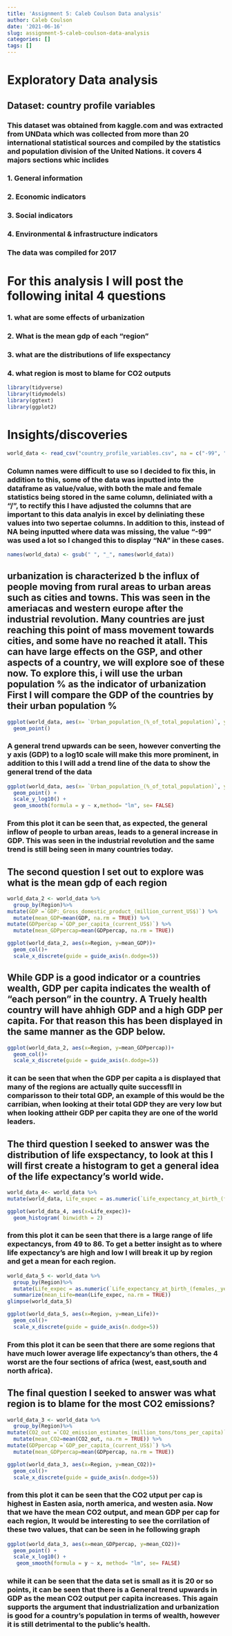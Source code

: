 ```yaml
---
title: 'Assignment 5: Caleb Coulson Data analysis'
author: Caleb Coulson
date: '2021-06-16'
slug: assignment-5-caleb-coulson-data-analysis
categories: []
tags: []
---
```



# Exploratory Data analysis 
## Dataset: country profile variables

### This dataset was obtained from kaggle.com and was extracted from UNData which was collected from more than 20 international statistical sources and compiled by the statistics and population division of the United Nations. it covers 4 majors sections whic inclides 
### 1. General information
### 2. Economic indicators
### 3. Social indicators 
### 4. Environmental & infrastructure indicators

### The data was compiled for 2017

# For this analysis I will post the following inital 4 questions 
### 1. what are some effects of urbanization 
### 2. What is the mean gdp of each "region"
### 3. what are the distributions of life exspectancy
### 4. what region is most to blame for CO2 outputs

```r
library(tidyverse)
library(tidymodels)
library(ggtext)
library(ggplot2)
```

# Insights/discoveries 
```r
world_data <- read_csv("country_profile_variables.csv", na = c("-99", "", "NA"),col_names = TRUE )
```


### Column names were difficult to use so I decided to fix this, in addition to this, some of the data was inputted into the dataframe as value/value, with both the male and female statistics being stored in the same column, deliniated with a "/", to rectify this I have adjusted the columns that are important to this data analyis in excel by deliniating these values into two sepertae columns. In addition to this, instead of NA being inputted where data was missing, the value "-99" was used a lot so I changed this to display "NA" in these cases.

```r
names(world_data) <- gsub(" ", "_", names(world_data))
```


## urbanization is characterized b the influx of people moving from rural areas to urban areas such as cities and towns. This was seen in the ameriacas and western europe after the industrial revolution. Many countries are just reaching this point of mass movement towards cities, and some have no reached it atall. This can have large effects on the GSP, and other aspects of a country, we will explore soe of these now. To explore this, i will use the urban population % as the indicator of urbanization First I will compare the GDP of the countries by their urban population %

```r
ggplot(world_data, aes(x= `Urban_population_(%_of_total_population)`, y=`GDP_per_capita_(current_US$)`)) +
  geom_point() 
```

### A general trend upwards can be seen, however converting the y axis (GDP) to a log10 scale will make this more prominent, in addition to this I will add a trend line of the data to show the general trend of the data

```r
ggplot(world_data, aes(x= `Urban_population_(%_of_total_population)`, y=`GDP_per_capita_(current_US$)`)) +
  geom_point() +
  scale_y_log10() + 
  geom_smooth(formula = y ~ x,method= "lm", se= FALSE)
```

### From this plot it can be seen that, as expected, the general inflow of people to urban areas, leads to a general increase in GDP. This was seen in the industrial revolution and the same trend is still being seen in many countries today.



## The second question I set out to explore was what is the mean gdp of each region
```r
world_data_2 <- world_data %>%
  group_by(Region)%>%
mutate(GDP =`GDP:_Gross_domestic_product_(million_current_US$)`) %>%
  mutate(mean_GDP=mean(GDP, na.rm = TRUE)) %>%
mutate(GDPpercap =`GDP_per_capita_(current_US$)`) %>%
  mutate(mean_GDPpercap=mean(GDPpercap, na.rm = TRUE))

ggplot(world_data_2, aes(x=Region, y=mean_GDP))+ 
  geom_col()+
  scale_x_discrete(guide = guide_axis(n.dodge=5))

```

## While GDP is a good indicator or a countries wealth, GDP per capita indicates the wealth of "each person" in the country. A Truely health country will have ahhigh GDP and a high GDP per capita. For that reason this has been displayed in the same manner as the GDP below.
```r
ggplot(world_data_2, aes(x=Region, y=mean_GDPpercap))+ 
  geom_col()+
  scale_x_discrete(guide = guide_axis(n.dodge=5))
```

### it can be seen that when  the GDP per capita a is displayed that many of the regions are actually quite successfll in comparisson to their total GDP, an example of this would be the carribian, when looking at their total GDP they are very low but when looking attheir GDP per capita they are one of the world leaders.

## The third question I seeked to answer was the distribution of life exspectancy, to look at this I will first create a histogram to get a general idea of the life expectancy's world wide. 

```r
world_data_4<- world_data %>%
mutate(world_data, Life_expec = as.numeric(`Life_expectancy_at_birth_(females,_years)`,na.rm = TRUE))
```
```r
ggplot(world_data_4, aes(x=Life_expec))+
  geom_histogram( binwidth = 2) 
```

### from this plot it can be seen that there is a large range of life expectancys, from 49 to 86. To get a better insight as to where life expectancy's are high and low I will break it up by region and get a mean for each region.
```r
world_data_5 <- world_data %>%
  group_by(Region)%>%
  mutate(Life_expec = as.numeric(`Life_expectancy_at_birth_(females,_years)`,na.rm = TRUE)) %>%
  summarize(mean_Life=mean(Life_expec, na.rm = TRUE))
glimpse(world_data_5)

ggplot(world_data_5, aes(x=Region, y=mean_Life))+ 
  geom_col()+
  scale_x_discrete(guide = guide_axis(n.dodge=5))
```

### From this plot it can be seen that there are some regions that have much lower average life expectancy's than others, the 4 worst are the four sections of africa (west, east,south and north africa). 

## The final question I seeked to answer was what region is to blame for the most CO2 emissions?

```r
world_data_3 <- world_data %>%
  group_by(Region)%>%
mutate(CO2_out =`CO2_emission_estimates_(million_tons/tons_per_capita)`) %>%
  mutate(mean_CO2=mean(CO2_out, na.rm = TRUE)) %>%
mutate(GDPpercap =`GDP_per_capita_(current_US$)`) %>%
  mutate(mean_GDPpercap=mean(GDPpercap, na.rm = TRUE))

ggplot(world_data_3, aes(x=Region, y=mean_CO2))+ 
  geom_col()+
  scale_x_discrete(guide = guide_axis(n.dodge=5))

```

### from this plot it can be seen that the CO2 utput per cap is highest in Easten asia, north america, and westen asia. Now that we have the mean CO2 output, and mean GDP per cap for each region, It would be interesting to see the corrilation of these two values, that can be seen in he following graph

```r
ggplot(world_data_3, aes(x=mean_GDPpercap, y=mean_CO2))+
  geom_point() +
  scale_x_log10() +
   geom_smooth(formula = y ~ x, method= "lm", se= FALSE)
```

### while it can be seen that the data set is small as it is 20 or so points, it can be seen that there is a General trend upwards in GDP as the mean CO2 output per capita increases. This again supports the argument that industrialization and urbanization is good for a country's population in terms of wealth, however it is still detrimental to the public's health. 

